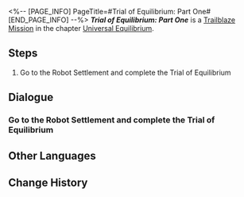 <%-- [PAGE_INFO]
PageTitle=#Trial of Equilibrium: Part One#
[END_PAGE_INFO] --%>
{{Stub|Dialogue.}}
{{Mission Infobox
|id            = 4020101
|title         = 
|image         = Mission Trial of Equilibrium Part One.png{{subst:void|<!--$UPLOAD:<<SpriteOutput/Chronicle/4020101.png>-<Mission Trial of Equilibrium Part One.png>-<Fate's Atlas Images>>-->}}
|type          = Trailblaze
|event_name    = 
|chapter       = Universal Equilibrium
|requirements  = 
* [[Trailblaze Mission]] ''[[Not Good With Farewells]]'' completed
* Reach [[Trailblaze Level]] 20
* [[Trailblaze Mission]] ''[[Not Good With Farewells]]'' completed
* Reach [[Trailblaze Level]] 20
|summary       = You have completed the first trial of the Equilibrium, further establishing the equilibrium between yourself and the universe.
|characters    = Trailblazer
|startLocation = [[Jarilo-VI]] - [[Robot Settlement]]
|world         = Jarilo-VI
|area          = Robot Settlement
|prev          = Not Good With Farewells
|next          = Not Good With Farewells
|rewards       = Trailblaze Timer*1; Star Rail Pass*3; Traveler's Guide*5; Refined Aether*4; Cosmic Fried Rice*5; Credit*30,000
}}
'''''Trial of Equilibrium: Part One''''' is a [[Trailblaze Mission]] in the chapter [[Universal Equilibrium]].

==Steps==
# Go to the Robot Settlement and complete the Trial of Equilibrium

<!--
==Gameplay Notes==

--><!--
==Trial Character==

-->
==Dialogue==
{{Stub Dialogue}}
===Go to the Robot Settlement and complete the Trial of Equilibrium{{subst:void|<!--401010101-->}}===
{{Mission Description|type=trailblaze|location=Robot Settlement|A creature calling himself the Arbitrator gave you a trial. According to its vague but convinced declaration, you will meet stronger foes but receive better rewards in the future by passing the trial. This doesn't seem to be a bad thing?}}
{{Dialogue Start}}
{{Dialogue End}}

==Other Languages==
{{Other Languages
|en   = Trial of Equilibrium: Part One
|zhs  = 「均衡」的试炼•壹
|zht  = 「均衡」的試煉•壹
|ja   = 「均衡」の試練・一
|ko   = 「균형」의 시련•1
|es   = Prueba del Equilibrio (I)
|fr   = Épreuve de l'Équilibre &mdash; Première&nbsp;partie
|ru   = Испытание Равновесия I
|th   = บททดสอบแห่งความสมดุล - 1
|vi   = Rèn Luyện Cân Bằng-1
|de   = Prüfung der Balance&nbsp;– Eins
|id   = Ujian Equilibrium (I)
|pt   = Prova do Equilíbrio: Parte Um
}}

==Change History==
{{Change History|1.0}}
